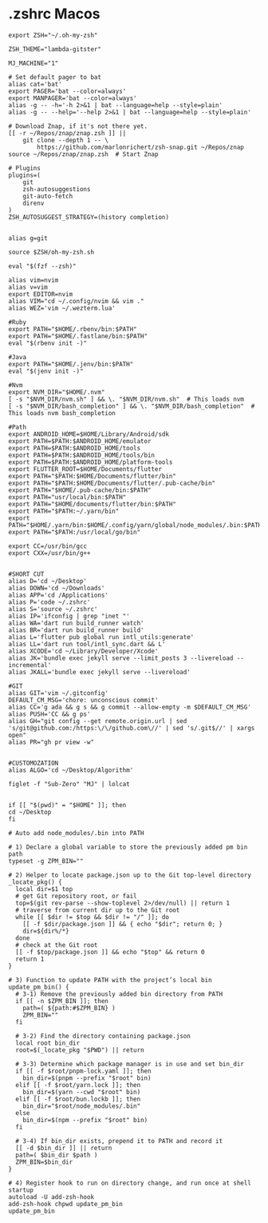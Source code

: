 # .zshrc Macos

```shell filename="~/.zshrc"
export ZSH="~/.oh-my-zsh"

ZSH_THEME="lambda-gitster"

MJ_MACHINE="1"

# Set default pager to bat
alias cat='bat'
export PAGER='bat --color=always'
export MANPAGER='bat --color=always'
alias -g -- -h='-h 2>&1 | bat --language=help --style=plain'
alias -g -- --help='--help 2>&1 | bat --language=help --style=plain'

# Download Znap, if it's not there yet.
[[ -r ~/Repos/znap/znap.zsh ]] ||
    git clone --depth 1 -- \
        https://github.com/marlonrichert/zsh-snap.git ~/Repos/znap
source ~/Repos/znap/znap.zsh  # Start Znap

# Plugins
plugins=(
    git
    zsh-autosuggestions
    git-auto-fetch
    direnv
)
ZSH_AUTOSUGGEST_STRATEGY=(history completion)


alias g=git

source $ZSH/oh-my-zsh.sh

eval "$(fzf --zsh)"

alias vim=nvim
alias v=vim
export EDITOR=nvim
alias VIM="cd ~/.config/nvim && vim ."
alias WEZ='vim ~/.wezterm.lua'

#Ruby
export PATH="$HOME/.rbenv/bin:$PATH"
export PATH="$HOME/.fastlane/bin:$PATH"
eval "$(rbenv init -)"

#Java
export PATH="$HOME/.jenv/bin:$PATH"
eval "$(jenv init -)"

#Nvm
export NVM_DIR="$HOME/.nvm"
[ -s "$NVM_DIR/nvm.sh" ] && \. "$NVM_DIR/nvm.sh"  # This loads nvm
[ -s "$NVM_DIR/bash_completion" ] && \. "$NVM_DIR/bash_completion"  # This loads nvm bash_completion

#Path
export ANDROID_HOME=$HOME/Library/Android/sdk
export PATH=$PATH:$ANDROID_HOME/emulator
export PATH=$PATH:$ANDROID_HOME/tools
export PATH=$PATH:$ANDROID_HOME/tools/bin
export PATH=$PATH:$ANDROID_HOME/platform-tools
export FLUTTER_ROOT=$HOME/Documents/flutter
export PATH="$PATH:$HOME/Documents/flutter/bin"
export PATH="$PATH:$HOME/Documents/flutter/.pub-cache/bin"
export PATH="$HOME/.pub-cache/bin:$PATH"
export PATH="usr/local/bin:$PATH"
export PATH="$HOME/documents/flutter/bin:$PATH"
export PATH="$PATH:~/.yarn/bin"
export PATH="$HOME/.yarn/bin:$HOME/.config/yarn/global/node_modules/.bin:$PATH"
export PATH="$PATH:/usr/local/go/bin"

export CC=/usr/bin/gcc
export CXX=/usr/bin/g++


#SHORT CUT
alias D='cd ~/Desktop'
alias DOWN='cd ~/Downloads'
alias APP='cd /Applications'
alias P='code ~/.zshrc'
alias S='source ~/.zshrc'
alias IP='ifconfig | grep "inet "'
alias WA='dart run build_runner watch'
alias BR='dart run build_runner build'
alias L='flutter pub global run intl_utils:generate'
alias LL='dart run tool/intl_sync.dart && L'
alias XCODE='cd ~/Library/Developer/Xcode'
alias JK='bundle exec jekyll serve --limit_posts 3 --livereload --incremental'
alias JKALL='bundle exec jekyll serve --livereload'

#GIT
alias GIT='vim ~/.gitconfig'
DEFAULT_CM_MSG='chore: unconscious commit'
alias CC='g ada && g s && g commit --allow-empty -m $DEFAULT_CM_MSG'
alias PUSH='CC && g ps'
alias GH="git config --get remote.origin.url | sed 's/git@github.com:/https:\/\/github.com\//' | sed 's/.git$//' | xargs open"
alias PR="gh pr view -w"


#CUSTOMOZATION
alias ALGO='cd ~/Desktop/Algorithm'

figlet -f "Sub-Zero" "MJ" | lolcat


if [[ "$(pwd)" = "$HOME" ]]; then
cd ~/Desktop
fi

# Auto add node_modules/.bin into PATH

# 1) Declare a global variable to store the previously added pm bin path
typeset -g ZPM_BIN=""

# 2) Helper to locate package.json up to the Git top-level directory
_locate_pkg() {
  local dir=$1 top
  # get Git repository root, or fail
  top=$(git rev-parse --show-toplevel 2>/dev/null) || return 1
  # traverse from current dir up to the Git root
  while [[ $dir != $top && $dir != "/" ]]; do
    [[ -f $dir/package.json ]] && { echo "$dir"; return 0; }
    dir=${dir%/*}
  done
  # check at the Git root
  [[ -f $top/package.json ]] && echo "$top" && return 0
  return 1
}

# 3) Function to update PATH with the project’s local bin
update_pm_bin() {
  # 3-1) Remove the previously added bin directory from PATH
  if [[ -n $ZPM_BIN ]]; then
    path=( ${path:#$ZPM_BIN} )
    ZPM_BIN=""
  fi

  # 3-2) Find the directory containing package.json
  local root bin_dir
  root=$(_locate_pkg "$PWD") || return

  # 3-3) Determine which package manager is in use and set bin_dir
  if [[ -f $root/pnpm-lock.yaml ]]; then
    bin_dir=$(pnpm --prefix "$root" bin)
  elif [[ -f $root/yarn.lock ]]; then
    bin_dir=$(yarn --cwd "$root" bin)
  elif [[ -f $root/bun.lockb ]]; then
    bin_dir="$root/node_modules/.bin"
  else
    bin_dir=$(npm --prefix "$root" bin)
  fi

  # 3-4) If bin_dir exists, prepend it to PATH and record it
  [[ -d $bin_dir ]] || return
  path=( $bin_dir $path )
  ZPM_BIN=$bin_dir
}

# 4) Register hook to run on directory change, and run once at shell startup
autoload -U add-zsh-hook
add-zsh-hook chpwd update_pm_bin
update_pm_bin
```
